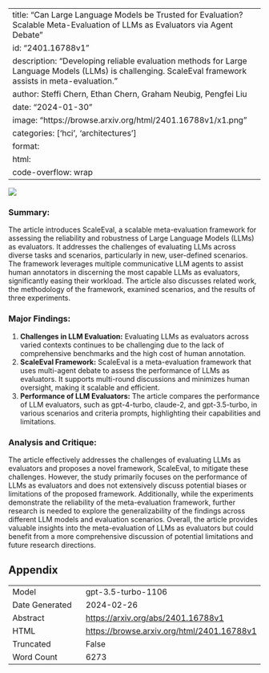 
---
title: "Can Large Language Models be Trusted for Evaluation? Scalable Meta-Evaluation of LLMs as Evaluators via Agent Debate"
id: "2401.16788v1"
description: "Developing reliable evaluation methods for Large Language Models (LLMs) is challenging. ScaleEval framework assists in meta-evaluation."
author: Steffi Chern, Ethan Chern, Graham Neubig, Pengfei Liu
date: "2024-01-30"
image: "https://browse.arxiv.org/html/2401.16788v1/x1.png"
categories: ['hci', 'architectures']
format:
  html:
    code-overflow: wrap
---

![](https://browse.arxiv.org/html/2401.16788v1/x1.png)

### **Summary:**
The article introduces ScaleEval, a scalable meta-evaluation framework for assessing the reliability and robustness of Large Language Models (LLMs) as evaluators. It addresses the challenges of evaluating LLMs across diverse tasks and scenarios, particularly in new, user-defined scenarios. The framework leverages multiple communicative LLM agents to assist human annotators in discerning the most capable LLMs as evaluators, significantly easing their workload. The article also discusses related work, the methodology of the framework, examined scenarios, and the results of three experiments.

### **Major Findings:**
1. **Challenges in LLM Evaluation:** Evaluating LLMs as evaluators across varied contexts continues to be challenging due to the lack of comprehensive benchmarks and the high cost of human annotation.
2. **ScaleEval Framework:** ScaleEval is a meta-evaluation framework that uses multi-agent debate to assess the performance of LLMs as evaluators. It supports multi-round discussions and minimizes human oversight, making it scalable and efficient.
3. **Performance of LLM Evaluators:** The article compares the performance of LLM evaluators, such as gpt-4-turbo, claude-2, and gpt-3.5-turbo, in various scenarios and criteria prompts, highlighting their capabilities and limitations.

### **Analysis and Critique:**
The article effectively addresses the challenges of evaluating LLMs as evaluators and proposes a novel framework, ScaleEval, to mitigate these challenges. However, the study primarily focuses on the performance of LLMs as evaluators and does not extensively discuss potential biases or limitations of the proposed framework. Additionally, while the experiments demonstrate the reliability of the meta-evaluation framework, further research is needed to explore the generalizability of the findings across different LLM models and evaluation scenarios. Overall, the article provides valuable insights into the meta-evaluation of LLMs as evaluators but could benefit from a more comprehensive discussion of potential limitations and future research directions.

## Appendix

|          |          |
|----------|----------|
| Model     | gpt-3.5-turbo-1106       |
| Date Generated     | 2024-02-26       |
| Abstract | [https://arxiv.org/abs/2401.16788v1](https://arxiv.org/abs/2401.16788v1)        |
| HTML     | [https://browse.arxiv.org/html/2401.16788v1](https://browse.arxiv.org/html/2401.16788v1)       |
| Truncated       | False       |
| Word Count       | 6273       |